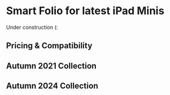 
# Smart Folio for latest iPad Minis

Under construction (:

## Pricing & Compatibility

## Autumn 2021 Collection

<VerticalCarousel model="iPad mini 6" />

## Autumn 2024 Collection

<VerticalCarousel model="iPad mini (A17 Pro)" />
